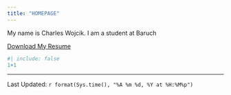 ```yaml
---
title: "HOMEPAGE"
---
```


My name is Charles Wojcik. I am a student at Baruch

[Download My Resume](Charles_Wojcik_Resume.pdf)

```r
#| include: false
1+1
```
--------------
Last Updated: `r format(Sys.time(), "%A %m %d, %Y at %H:%M%p")`